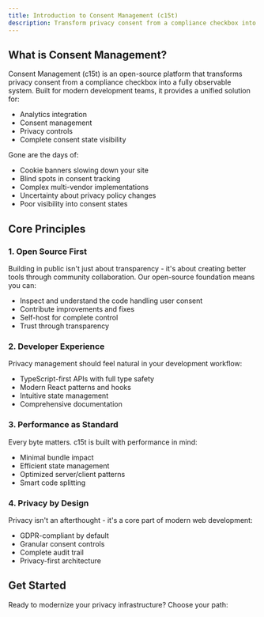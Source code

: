 ```yaml
---
title: Introduction to Consent Management (c15t)
description: Transform privacy consent from a compliance checkbox into a fully observable system. Built for modern development teams, c15t unifies analytics, consent tracking, and privacy controls into a single performant solution - no more slow cookie banners or blind spots in user privacy choices.
---
```


## What is Consent Management?

Consent Management (c15t) is an open-source platform that transforms privacy consent from a compliance checkbox into a fully observable system. Built for modern development teams, it provides a unified solution for:

- Analytics integration
- Consent management
- Privacy controls
- Complete consent state visibility

Gone are the days of:
- Cookie banners slowing down your site
- Blind spots in consent tracking
- Complex multi-vendor implementations 
- Uncertainty about privacy policy changes
- Poor visibility into consent states


## Core Principles

### 1. Open Source First
Building in public isn't just about transparency - it's about creating better tools through community collaboration. Our open-source foundation means you can:

- Inspect and understand the code handling user consent
- Contribute improvements and fixes
- Self-host for complete control
- Trust through transparency

### 2. Developer Experience 
Privacy management should feel natural in your development workflow:

- TypeScript-first APIs with full type safety
- Modern React patterns and hooks
- Intuitive state management
- Comprehensive documentation

### 3. Performance as Standard
Every byte matters. c15t is built with performance in mind:

- Minimal bundle impact
- Efficient state management
- Optimized server/client patterns
- Smart code splitting

### 4. Privacy by Design
Privacy isn't an afterthought - it's a core part of modern web development:

- GDPR-compliant by default
- Granular consent controls
- Complete audit trail
- Privacy-first architecture

## Get Started

Ready to modernize your privacy infrastructure? Choose your path:

<Cards>
  <Card 
    title="Quick Start Guide" 
    description="Set up c15t in your project in under 5 minutes"
    href="/docs/framework/react" 
  />
  <Card 
    title="Regulations" 
    description="Understand the privacy regulations that c15t supports"
    href="https://regulations.koroflow.com" 
  />
</Cards>
